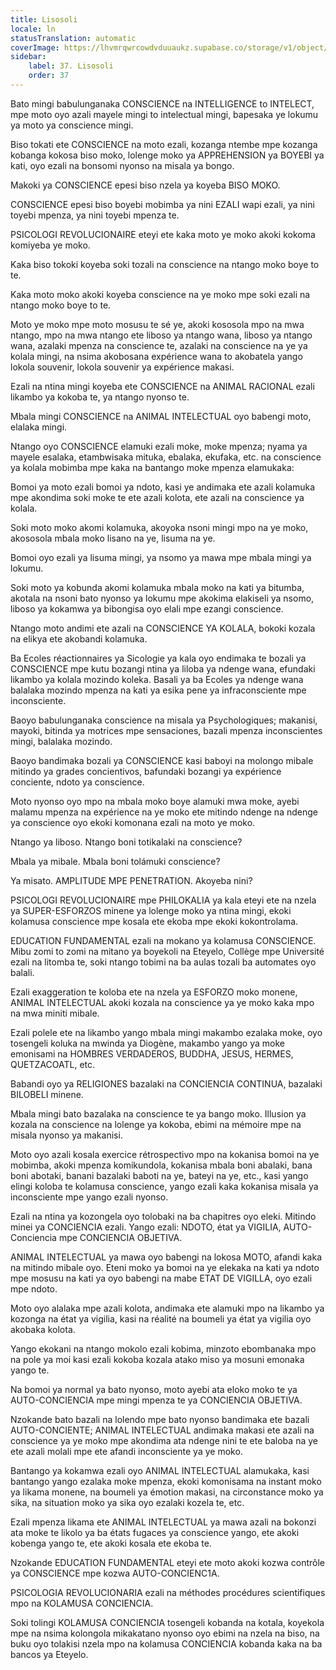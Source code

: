 ```yaml
---
title: Lisosoli
locale: ln
statusTranslation: automatic
coverImage: https://lhvmrqwrcowdvduuaukz.supabase.co/storage/v1/object/public/strapi-uploads/small_cover-educacion-fundamental.webp-2d51a7828a2b1309555be27f7e2a61a0.webp
sidebar:
    label: 37. Lisosoli
    order: 37
---
```

Bato mingi babulunganaka CONSCIENCE na INTELLIGENCE to INTELECT, mpe moto oyo azali mayele mingi to intelectual mingi, bapesaka ye lokumu ya moto ya conscience mingi.

Biso tokati ete CONSCIENCE na moto ezali, kozanga ntembe mpe kozanga kobanga kokosa biso moko, lolenge moko ya APPREHENSION ya BOYEBI ya kati, oyo ezali na bonsomi nyonso na misala ya bongo.

Makoki ya CONSCIENCE epesi biso nzela ya koyeba BISO MOKO.

CONSCIENCE epesi biso boyebi mobimba ya nini EZALI wapi ezali, ya nini toyebi mpenza, ya nini toyebi mpenza te.

PSICOLOGI REVOLUCIONAIRE eteyi ete kaka moto ye moko akoki kokoma komiyeba ye moko.

Kaka biso tokoki koyeba soki tozali na conscience na ntango moko boye to te.

Kaka moto moko akoki koyeba conscience na ye moko mpe soki ezali na ntango moko boye to te.

Moto ye moko mpe moto mosusu te sé ye, akoki kososola mpo na mwa ntango, mpo na mwa ntango ete liboso ya ntango wana, liboso ya ntango wana, azalaki mpenza na conscience te, azalaki na conscience na ye ya kolala mingi, na nsima akobosana expérience wana to akobatela yango lokola souvenir, lokola souvenir ya expérience makasi.

Ezali na ntina mingi koyeba ete CONSCIENCE na ANIMAL RACIONAL ezali likambo ya kokoba te, ya ntango nyonso te.

Mbala mingi CONSCIENCE na ANIMAL INTELECTUAL oyo babengi moto, elalaka mingi.

Ntango oyo CONSCIENCE elamuki ezali moke, moke mpenza; nyama ya mayele esalaka, etambwisaka mituka, ebalaka, ekufaka, etc. na conscience ya kolala mobimba mpe kaka na bantango moke mpenza elamukaka:

Bomoi ya moto ezali bomoi ya ndoto, kasi ye andimaka ete azali kolamuka mpe akondima soki moke te ete azali kolota, ete azali na conscience ya kolala.

Soki moto moko akomi kolamuka, akoyoka nsoni mingi mpo na ye moko, akososola mbala moko lisano na ye, lisuma na ye.

Bomoi oyo ezali ya lisuma mingi, ya nsomo ya mawa mpe mbala mingi ya lokumu.

Soki moto ya kobunda akomi kolamuka mbala moko na kati ya bitumba, akotala na nsoni bato nyonso ya lokumu mpe akokima elakiseli ya nsomo, liboso ya kokamwa ya bibongisa oyo elali mpe ezangi conscience.

Ntango moto andimi ete azali na CONSCIENCE YA KOLALA, bokoki kozala na elikya ete akobandi kolamuka.

Ba Ecoles réactionnaires ya Sicologie ya kala oyo endimaka te bozali ya CONSCIENCE mpe kutu bozangi ntina ya liloba ya ndenge wana, efundaki likambo ya kolala mozindo koleka. Basali ya ba Ecoles ya ndenge wana balalaka mozindo mpenza na kati ya esika pene ya infraconsciente mpe inconsciente.

Baoyo babulunganaka conscience na misala ya Psychologiques; makanisi, mayoki, bitinda ya motrices mpe sensaciones, bazali mpenza inconscientes mingi, balalaka mozindo.

Baoyo bandimaka bozali ya CONSCIENCE kasi baboyi na molongo mibale mitindo ya grades concientivos, bafundaki bozangi ya expérience conciente, ndoto ya conscience.

Moto nyonso oyo mpo na mbala moko boye alamuki mwa moke, ayebi malamu mpenza na expérience na ye moko ete mitindo ndenge na ndenge ya conscience oyo ekoki komonana ezali na moto ye moko.

Ntango ya liboso. Ntango boni totikalaki na conscience?

Mbala ya mibale. Mbala boni tolámuki conscience?

Ya misato. AMPLITUDE MPE PENETRATION. Akoyeba nini?

PSICOLOGI REVOLUCIONAIRE mpe PHILOKALIA ya kala eteyi ete na nzela ya SUPER-ESFORZOS minene ya lolenge moko ya ntina mingi, ekoki kolamusa conscience mpe kosala ete ekoba mpe ekoki kokontrolama.

EDUCATION FUNDAMENTAL ezali na mokano ya kolamusa CONSCIENCE. Mibu zomi to zomi na mitano ya boyekoli na Eteyelo, Collège mpe Université ezali na litomba te, soki ntango tobimi na ba aulas tozali ba automates oyo balali.

Ezali exaggeration te koloba ete na nzela ya ESFORZO moko monene, ANIMAL INTELECTUAL akoki kozala na conscience ya ye moko kaka mpo na mwa miniti mibale.

Ezali polele ete na likambo yango mbala mingi makambo ezalaka moke, oyo tosengeli koluka na mwinda ya Diogène, makambo yango ya moke emonisami na HOMBRES VERDADEROS, BUDDHA, JESUS, HERMES, QUETZACOATL, etc.

Babandi oyo ya RELIGIONES bazalaki na CONCIENCIA CONTINUA, bazalaki BILOBELI minene.

Mbala mingi bato bazalaka na conscience te ya bango moko. Illusion ya kozala na conscience na lolenge ya kokoba, ebimi na mémoire mpe na misala nyonso ya makanisi.

Moto oyo azali kosala exercice rétrospectivo mpo na kokanisa bomoi na ye mobimba, akoki mpenza komikundola, kokanisa mbala boni abalaki, bana boni abotaki, banani bazalaki baboti na ye, bateyi na ye, etc., kasi yango elingi koloba te kolamusa conscience, yango ezali kaka kokanisa misala ya inconsciente mpe yango ezali nyonso.

Ezali na ntina ya kozongela oyo tolobaki na ba chapitres oyo eleki. Mitindo minei ya CONCIENCIA ezali. Yango ezali: NDOTO, état ya VIGILIA, AUTO-Conciencia mpe CONCIENCIA OBJETIVA.

ANIMAL INTELECTUAL ya mawa oyo babengi na lokosa MOTO, afandi kaka na mitindo mibale oyo. Eteni moko ya bomoi na ye elekaka na kati ya ndoto mpe mosusu na kati ya oyo babengi na mabe ETAT DE VIGILLA, oyo ezali mpe ndoto.

Moto oyo alalaka mpe azali kolota, andimaka ete alamuki mpo na likambo ya kozonga na état ya vigilia, kasi na réalité na boumeli ya état ya vigilia oyo akobaka kolota.

Yango ekokani na ntango mokolo ezali kobima, minzoto ebombanaka mpo na pole ya moi kasi ezali kokoba kozala atako miso ya mosuni emonaka yango te.

Na bomoi ya normal ya bato nyonso, moto ayebi ata eloko moko te ya AUTO-CONCIENCIA mpe mingi mpenza te ya CONCIENCIA OBJETIVA.

Nzokande bato bazali na lolendo mpe bato nyonso bandimaka ete bazali AUTO-CONCIENTE; ANIMAL INTELECTUAL andimaka makasi ete azali na conscience ya ye moko mpe akondima ata ndenge nini te ete baloba na ye ete azali molali mpe ete afandi inconsciente ya ye moko.

Bantango ya kokamwa ezali oyo ANIMAL INTELECTUAL alamukaka, kasi bantango yango ezalaka moke mpenza, ekoki komonisama na instant moko ya likama monene, na boumeli ya émotion makasi, na circonstance moko ya sika, na situation moko ya sika oyo ezalaki kozela te, etc.

Ezali mpenza likama ete ANIMAL INTELECTUAL ya mawa azali na bokonzi ata moke te likolo ya ba états fugaces ya conscience yango, ete akoki kobenga yango te, ete akoki kosala ete ekoba te.

Nzokande EDUCATION FUNDAMENTAL eteyi ete moto akoki kozwa contrôle ya CONSCIENCE mpe kozwa AUTO-CONCIENC1A.

PSICOLOGIA REVOLUCIONARIA ezali na méthodes procédures scientifiques mpo na KOLAMUSA CONCIENCIA.

Soki tolingi KOLAMUSA CONCIENCIA tosengeli kobanda na kotala, koyekola mpe na nsima kolongola mikakatano nyonso oyo ebimi na nzela na biso, na buku oyo tolakisi nzela mpo na kolamusa CONCIENCIA kobanda kaka na ba bancos ya Eteyelo.

